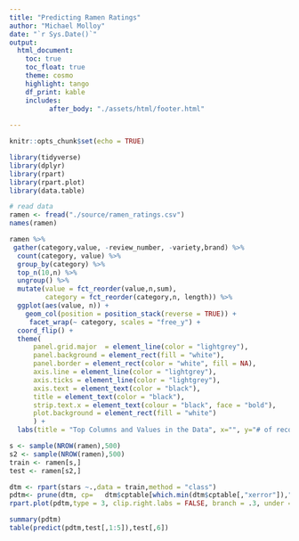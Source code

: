 ---
title: "Predicting Ramen Ratings"
author: "Michael Molloy"
date: "`r Sys.Date()`"
output:
  html_document:
    toc: true
    toc_float: true
    theme: cosmo
    highlight: tango
    df_print: kable
    includes:
          after_body: "./assets/html/footer.html"
    
---

```{r setup, include=FALSE}
knitr::opts_chunk$set(echo = TRUE)
```

```{r}
library(tidyverse)
library(dplyr)
library(rpart)
library(rpart.plot)
library(data.table)
```

```{r}
# read data
ramen <- fread("./source/ramen_ratings.csv")
names(ramen)
```

```{r}
ramen %>% 
 gather(category,value, -review_number, -variety,brand) %>% 
  count(category, value) %>% 
  group_by(category) %>% 
  top_n(10,n) %>% 
  ungroup() %>% 
  mutate(value = fct_reorder(value,n,sum), 
         category = fct_reorder(category,n, length)) %>% 
  ggplot(aes(value, n)) +
    geom_col(position = position_stack(reverse = TRUE)) +
     facet_wrap(~ category, scales = "free_y") +
  coord_flip() + 
  theme(
      panel.grid.major  = element_line(color = "lightgrey"),
      panel.background = element_rect(fill = "white"),
      panel.border = element_rect(color = "white", fill = NA),
      axis.line = element_line(color = "lightgrey"),
      axis.ticks = element_line(color = "lightgrey"),
      axis.text = element_text(color = "black"),
      title = element_text(color = "black"),
      strip.text.x = element_text(colour = "black", face = "bold"), 
      plot.background = element_rect(fill = "white")
      ) +
  labs(title = "Top Columns and Values in the Data", x="", y="# of records")
```

```{r}

s <- sample(NROW(ramen),500)
s2 <- sample(NROW(ramen),500)
train <- ramen[s,]
test <- ramen[s2,]

dtm <- rpart(stars ~.,data = train,method = "class")
pdtm<- prune(dtm, cp=   dtm$cptable[which.min(dtm$cptable[,"xerror"]),"CP"])
rpart.plot(pdtm,type = 3, clip.right.labs = FALSE, branch = .3, under = TRUE)

summary(pdtm)
table(predict(pdtm,test[,1:5]),test[,6])
```

